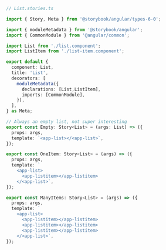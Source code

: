 ```ts
// List.stories.ts

import { Story, Meta } from '@storybook/angular/types-6-0';

import { moduleMetadata } from '@storybook/angular';
import { CommonModule } from '@angular/common';

import List from './list.component';
import ListItem from './list-item.component';

export default {
  component: List,
  title: 'List',
  decorators: [
    moduleMetadata({
      declarations: [List,ListItem],
      imports: [CommonModule],
    }),
  ],
} as Meta;

// Always an empty list, not super interesting
export const Empty: Story<List> = (args: List) => ({
  props: args,
  template: `<app-list></<app-list>`,
});

export const OneItem: Story<List> = (args) => ({
  props: args,
  template: `
    <app-list>
      <app-listitem></app-listitem>
    </<app-list>`,
});

export const ManyItems: Story<List> = (args) => ({
  props: args,
  template: `
    <app-list>
      <app-listitem></app-listitem>
      <app-listitem></app-listitem>
      <app-listitem></app-listitem>
    </<app-list>`,
});
```
